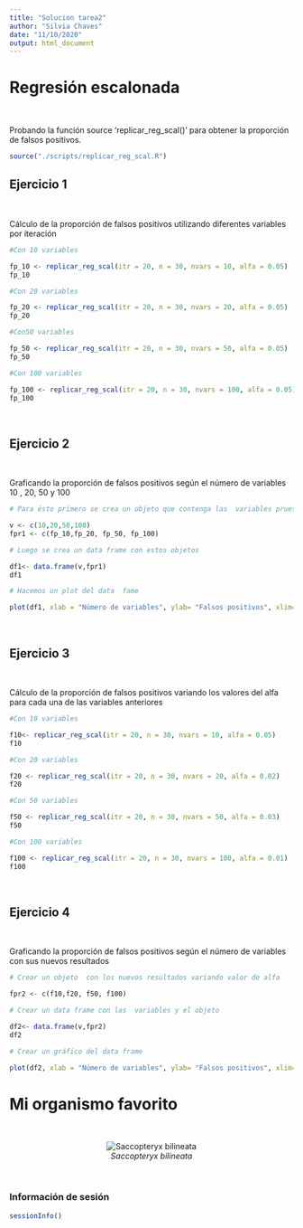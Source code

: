 ```yaml
---
title: "Solucion tarea2"
author: "Silvia Chaves"
date: "11/10/2020"
output: html_document
---
```


# Regresión escalonada
&nbsp;

Probando la función source 'replicar_reg_scal()' para obtener la proporción de falsos positivos.
```r

source("./scripts/replicar_reg_scal.R")

```

## Ejercicio 1

&nbsp;

Cálculo de la proporción de falsos positivos utilizando diferentes variables por iteración 
 
```r
#Con 10 variables

fp_10 <- replicar_reg_scal(itr = 20, n = 30, nvars = 10, alfa = 0.05)
fp_10

#Con 20 variables

fp_20 <- replicar_reg_scal(itr = 20, n = 30, nvars = 20, alfa = 0.05)
fp_20

#Con50 variables

fp_50 <- replicar_reg_scal(itr = 20, n = 30, nvars = 50, alfa = 0.05)
fp_50

#Con 100 variables

fp_100 <- replicar_reg_scal(itr = 20, n = 30, nvars = 100, alfa = 0.05)
fp_100
```

&nbsp;

## Ejercicio 2

&nbsp;

Graficando la proporción de falsos positivos  según el número de variables 10 , 20, 50 y 100 

```r
# Para ésto primero se crea un objeto que contenga las  variables pruestas a prueba y otro con sus respectivos resultados

v <- c(10,20,50,100)
fpr1 <- c(fp_10,fp_20, fp_50, fp_100)

# Luego se crea un data frame con estos objetos 

df1<- data.frame(v,fpr1)
df1
```

```r
# Hacemos un plot del data  fame 

plot(df1, xlab = "Número de variables", ylab= "Falsos positivos", xlim=c(0,110), ylim=c(0, 1), pch=20, cex=2, col="#69b3a2",)
```

&nbsp;

## Ejercicio 3 

&nbsp; 

Cálculo de la proporción de falsos positivos variando los valores del alfa para cada una de las variables anteriores 

```r
#Con 10 variables

f10<- replicar_reg_scal(itr = 20, n = 30, nvars = 10, alfa = 0.05)
f10

#Con 20 variables

f20 <- replicar_reg_scal(itr = 20, n = 30, nvars = 20, alfa = 0.02)
f20 

#Con 50 variables

f50 <- replicar_reg_scal(itr = 20, n = 30, nvars = 50, alfa = 0.03)
f50

#Con 100 variables

f100 <- replicar_reg_scal(itr = 20, n = 30, nvars = 100, alfa = 0.01)
f100
```

&nbsp;

## Ejercicio 4

&nbsp;

Graficando la proporción de falsos positivos según el número de variables con sus nuevos resultados   

```r
# Crear un objeto  con los nuevos resultados variando valor de alfa 

fpr2 <- c(f10,f20, f50, f100)

# Crear un data frame con las  variables y el objeto 

df2<- data.frame(v,fpr2)
df2
```

```r
# Crear un gráfico del data frame

plot(df2, xlab = "Número de variables", ylab= "Falsos positivos", xlim=c(0,110), ylim=c(0, 1), pch=20, cex=2, col="blue",)
```


# Mi organismo favorito 
&nbsp;
<center> ![*Saccopteryx bilineata*](vesper.jpg) </center>

&nbsp;


### Información de sesión 
```r
sessionInfo()
```


